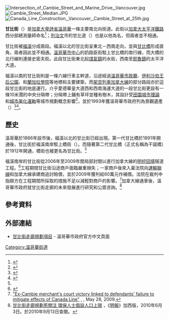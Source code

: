 [[File:Intersection_of_Cambie_Street_and_Marine_Drive,_Vancouver.jpg|thumb]]
[[File:Cambie_Street_Median.JPG|thumb]]
[[File:Canada_Line_Construction,_Vancouver,_Cambie_Street_at_25th.jpg|thumb]]

'''甘比街'''（{{lang-en|Cambie Street}}）是[[加拿大|加拿大]][[卑詩省|卑詩省]][[溫哥華|溫哥華]]一條主要南北向街道。此街以[[加拿大太平洋鐵路|加拿大太平洋鐵路]]西分部總測量師{{le|亨利·約翰·甘比|Henry John Cambie}}命名<ref name="Walker">{{Cite book| last = Walker | first = Elizabeth | authorlink =   | coauthors =   | title = Street Names of Vancouver | publisher = Vancouver Historical Society | date = 1999 | location =   | pages = 18  | url =   | doi =   | id =   | isbn = 0-9692378-7-1}}</ref>；[[列治文|列治文]]市的甘比道（{{lang|en|Cambie Road}}）也是以他為名，但兩者並不相通。

甘比街被[[福溪_(溫哥華)|福溪]]分成兩段。福溪以北的甘比街呈東北－西南走向，並與[[甘比橋|甘比橋]]形成直角，兩者因此並不相通。[[溫哥華市中心|溫哥華市中心]]的奶路臣街駁上甘比橋的南行線，而大橋的北行線則連接史密夫街。此段甘比街東北起[[煤氣鎮|煤氣鎮]]的水街，西南至[[耶魯鎮|耶魯鎮]]的太平洋大道。

福溪以南的甘比街則是一條六線行車主幹道，沿途經過[[溫哥華市政廳|溫哥華市政廳]]、[[伊利沙伯王后公園|伊利沙伯王后公園]]、{{le|渥烈治中心|Henry John Cambie}}和[[蘭加拉學院|蘭加拉學院]]等地標和主要建築，而[[溫哥華架空列車|架空列車]][[加拿大線|加拿大線]]的部分路段亦於這段甘比街的地底運行。介乎愛德華皇大道西和西南海運大道的一段甘比街更設有一條10米濶的中央分隔帶；分隔帶上鋪有草坪並種有樹木，其設計受[[田園城市理論|田園城市理論]]和[[城市美化運動|城市美化運動]]等城市規劃概念影響<ref>{{cite web |url=http://www.historicplaces.ca/en/rep-reg/place-lieu.aspx?id=11506 |title=Cambie Heritage Boulevard |publisher=Canada's Historic Places |accessdate=2012-05-15 |archive-date=2021-04-09 |archive-url=https://web.archive.org/web/20210409130200/https://www.historicplaces.ca/en/rep-reg/place-lieu.aspx?id=11506 |dead-url=no }}</ref>，並於1993年獲溫哥華市政府列為景觀遺產（{{lang|en|heritage landscape}}）<ref>{{cite web |url=http://vancouver.ca/engsvcs/transport/rto/pdf/cambieheritageboulevard.pdf |title=Cambie Heritage Boulevard |publisher=Rapid Transit Office, City of Vancouver |accessdate=2012-05-15 |archive-date=2006-03-28 |archive-url=https://web.archive.org/web/20060328180849/http://vancouver.ca/engsvcs/transport/rto/pdf/cambieheritageboulevard.pdf |dead-url=no }}</ref><ref>{{cite web |url=http://vancouver.ca/commsvcs/planning/heritage/Fact5.htm |title=Municipally Designated Buildings in Vancouver |publisher=City of Vancouver |accessdate=2012-05-15}}</ref>。

==歷史==
溫哥華於1886年設市後，福溪以北的甘比街已經出現。第一代甘比橋於1891年開通後，甘比街於福溪南岸駁上橋街（{{lang|en|Bridge Street}}）。而隨著第二代甘比橋（正式名稱為干諾橋）於1912年開通，橋街也被更名為甘比街。<ref name="Walker"/>

福溪南岸的甘比街從2006年至2009年間局部封閉以進行加拿大線的[[明挖回填|明挖回填]]隧道工程。<ref name="CBC090426">{{cite web |url=http://www.cbc.ca/news/canada/british-columbia/story/2009/04/26/bc-cambie-reopens.html |title=Merchants, residents rejoice as Cambie Street construction ends |date=2009-04-26 |work= |publisher=CBC News |accessdate=2012-05-15 |archive-date=2011-02-23 |archive-url=https://web.archive.org/web/20110223182722/http://www.cbc.ca/news/canada/british-columbia/story/2009/04/26/bc-cambie-reopens.html |dead-url=no }}</ref>工程期間甘比街沿途商戶面臨嚴重損失；一家商戶後來入稟法院向[[運輸聯線|運輸聯線]]和加拿大線承建商{{lang|en|InTransit BC}}追討賠償，並於2009年獲{{le|卑詩最高法院|Supreme Court of British Columbia}}判給60萬元作補償。法院在裁判中指辯方在工程期間所採取的措施不足以減輕對商戶的影響。<ref name="straightcase">[http://www.straight.com/article-224070/cambie-merchants-court-victory-linked-defendants-failure-mitigate-effects-canada-line "Ex-Cambie merchant's court victory linked to defendants' failure to mitigate effects of Canada Line"] {{Wayback|url=http://www.straight.com/article-224070/cambie-merchants-court-victory-linked-defendants-failure-mitigate-effects-canada-line |date=20210409130235 }}, ''{{le|The Georgia Straight}}'', May 28, 2009.</ref>加拿大線通車後，溫哥華市政府就甘比街走廊的未來發展進行研究和公眾咨詢。<ref>[http://www.mingpaovan.com/htm/News/20100603/vas2.htm 甘比街走廊規劃惹關注 環保人士倡設人口上限] {{Wayback|url=http://www.mingpaovan.com/htm/News/20100603/vas2.htm |date=20100608075308 }}，《[[明報|明報]]》加西版，2010年6月3日。於2010年9月13日查閱。</ref>

==參考資料==
{{reflist}}

==外部連結==
*[http://vancouver.ca/commsvcs/planning/cambiecorridor/chinese/index.htm 甘比街走廊規劃項目] - 溫哥華市政府官方中文頁面

[[Category:溫哥華街道|Category:溫哥華街道]]